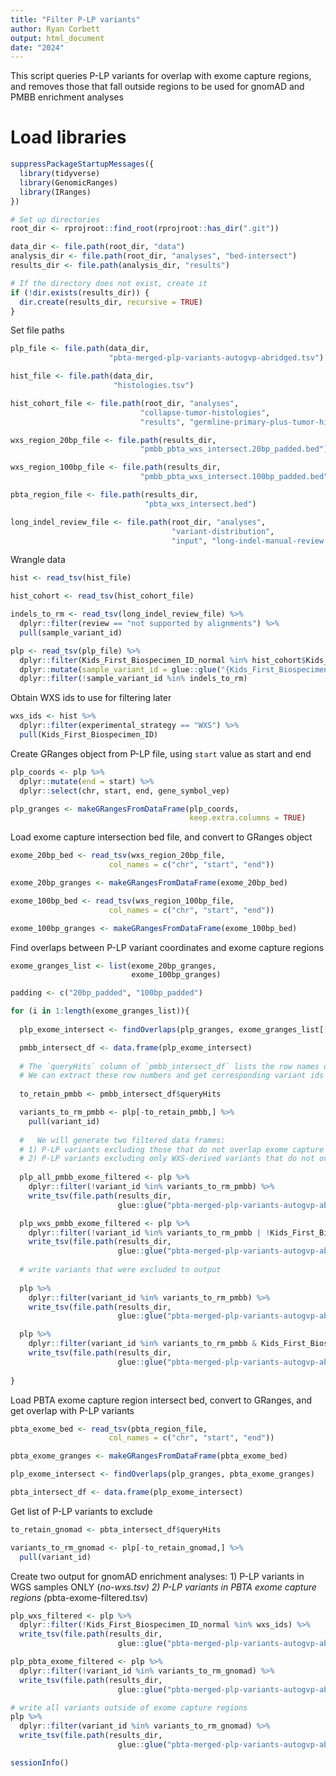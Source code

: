 ```yaml
---
title: "Filter P-LP variants"
author: Ryan Corbett
output: html_document
date: "2024"
---
```


This script queries P-LP variants for overlap with exome capture regions, and removes those that fall outside regions to be used for gnomAD and PMBB enrichment analyses


# Load libraries
```r
suppressPackageStartupMessages({
  library(tidyverse)
  library(GenomicRanges)
  library(IRanges)
})

# Set up directories
root_dir <- rprojroot::find_root(rprojroot::has_dir(".git"))

data_dir <- file.path(root_dir, "data")
analysis_dir <- file.path(root_dir, "analyses", "bed-intersect")
results_dir <- file.path(analysis_dir, "results")

# If the directory does not exist, create it
if (!dir.exists(results_dir)) {
  dir.create(results_dir, recursive = TRUE)
}
```

Set file paths

```r
plp_file <- file.path(data_dir, 
                      "pbta-merged-plp-variants-autogvp-abridged.tsv")

hist_file <- file.path(data_dir,
                       "histologies.tsv")

hist_cohort_file <- file.path(root_dir, "analyses",
                             "collapse-tumor-histologies",
                             "results", "germline-primary-plus-tumor-histologies-plot-groups-clin-meta.tsv")

wxs_region_20bp_file <- file.path(results_dir,
                             "pmbb_pbta_wxs_intersect.20bp_padded.bed")

wxs_region_100bp_file <- file.path(results_dir,
                             "pmbb_pbta_wxs_intersect.100bp_padded.bed")

pbta_region_file <- file.path(results_dir, 
                              "pbta_wxs_intersect.bed")

long_indel_review_file <- file.path(root_dir, "analyses",
                                    "variant-distribution",
                                    "input", "long-indel-manual-review.tsv")
```

Wrangle data

```r
hist <- read_tsv(hist_file)

hist_cohort <- read_tsv(hist_cohort_file)

indels_to_rm <- read_tsv(long_indel_review_file) %>%
  dplyr::filter(review == "not supported by alignments") %>%
  pull(sample_variant_id)

plp <- read_tsv(plp_file) %>%
  dplyr::filter(Kids_First_Biospecimen_ID_normal %in% hist_cohort$Kids_First_Biospecimen_ID_normal) %>%
  dplyr::mutate(sample_variant_id = glue::glue("{Kids_First_Biospecimen_ID_normal}:{chr}:{start}:{ref}:{alt}")) %>%
  dplyr::filter(!sample_variant_id %in% indels_to_rm)
```

Obtain WXS ids to use for filtering later

```r
wxs_ids <- hist %>%
  dplyr::filter(experimental_strategy == "WXS") %>%
  pull(Kids_First_Biospecimen_ID)
```

Create GRanges object from P-LP file, using `start` value as start and end

```r
plp_coords <- plp %>%
  dplyr::mutate(end = start) %>%
  dplyr::select(chr, start, end, gene_symbol_vep)

plp_granges <- makeGRangesFromDataFrame(plp_coords,
                                        keep.extra.columns = TRUE)
```

Load exome capture intersection bed file, and convert to GRanges object

```r
exome_20bp_bed <- read_tsv(wxs_region_20bp_file,
                      col_names = c("chr", "start", "end"))

exome_20bp_granges <- makeGRangesFromDataFrame(exome_20bp_bed)

exome_100bp_bed <- read_tsv(wxs_region_100bp_file,
                      col_names = c("chr", "start", "end"))

exome_100bp_granges <- makeGRangesFromDataFrame(exome_100bp_bed)
```

Find overlaps between P-LP variant coordinates and exome capture regions

```r
exome_granges_list <- list(exome_20bp_granges, 
                           exome_100bp_granges)

padding <- c("20bp_padded", "100bp_padded")

for (i in 1:length(exome_granges_list)){
  
  plp_exome_intersect <- findOverlaps(plp_granges, exome_granges_list[[i]])

  pmbb_intersect_df <- data.frame(plp_exome_intersect)
  
  # The `queryHits` column of `pmbb_intersect_df` lists the row names of P-LP variants in `plp` that overlap with exome capture regions.
  # We can extract these row numbers and get corresponding variant ids to use for filtering
  
  to_retain_pmbb <- pmbb_intersect_df$queryHits

  variants_to_rm_pmbb <- plp[-to_retain_pmbb,] %>%
    pull(variant_id)
  
  #   We will generate two filtered data frames:
  # 1) P-LP variants excluding those that do not overlap exome capture regions (to use for PMBB enrichment analyses)
  # 2) P-LP variants excluding only WXS-derived variants that do not overlap exome capture regions (for gnomAD enrichment analyses)
  
  plp_all_pmbb_exome_filtered <- plp %>%
    dplyr::filter(!variant_id %in% variants_to_rm_pmbb) %>%
    write_tsv(file.path(results_dir, 
                        glue::glue("pbta-merged-plp-variants-autogvp-abridged-all-exome-filtered-{padding[i]}.tsv")))

  plp_wxs_pmbb_exome_filtered <- plp %>%
    dplyr::filter(!variant_id %in% variants_to_rm_pmbb | !Kids_First_Biospecimen_ID_normal %in% wxs_ids) %>%
    write_tsv(file.path(results_dir, 
                        glue::glue("pbta-merged-plp-variants-autogvp-abridged-wxs-exome-filtered-{padding[i]}.tsv")))
  
  # write variants that were excluded to output
  
  plp %>%
    dplyr::filter(variant_id %in% variants_to_rm_pmbb) %>%
    write_tsv(file.path(results_dir, 
                        glue::glue("pbta-merged-plp-variants-autogvp-abridged-all-exome-excluded-{padding[i]}.tsv")))

  plp %>%
    dplyr::filter(variant_id %in% variants_to_rm_pmbb & Kids_First_Biospecimen_ID_normal %in% wxs_ids) %>%
    write_tsv(file.path(results_dir, 
                        glue::glue("pbta-merged-plp-variants-autogvp-abridged-wxs-exome-excluded-{padding[i]}.tsv")))
  
}
```

Load PBTA exome capture region intersect bed, convert to GRanges, and get overlap with P-LP variants

```r
pbta_exome_bed <- read_tsv(pbta_region_file,
                      col_names = c("chr", "start", "end"))

pbta_exome_granges <- makeGRangesFromDataFrame(pbta_exome_bed)

plp_exome_intersect <- findOverlaps(plp_granges, pbta_exome_granges)

pbta_intersect_df <- data.frame(plp_exome_intersect)
```

Get list of P-LP variants to exclude

```r
to_retain_gnomad <- pbta_intersect_df$queryHits

variants_to_rm_gnomad <- plp[-to_retain_gnomad,] %>%
  pull(variant_id)
```

Create two output for gnomAD enrichment analyses:
1) P-LP variants in WGS samples ONLY (*no-wxs.tsv)
2) P-LP variants in PBTA exome capture regions (*pbta-exome-filtered.tsv)

```r
plp_wxs_filtered <- plp %>%
  dplyr::filter(!Kids_First_Biospecimen_ID_normal %in% wxs_ids) %>%
  write_tsv(file.path(results_dir, 
                        glue::glue("pbta-merged-plp-variants-autogvp-abridged-no-wxs.tsv")))

plp_pbta_exome_filtered <- plp %>%
  dplyr::filter(!variant_id %in% variants_to_rm_gnomad) %>%
  write_tsv(file.path(results_dir, 
                        glue::glue("pbta-merged-plp-variants-autogvp-abridged-pbta-exome-filtered.tsv")))

# write all variants outside of exome capture regions 
plp %>%
  dplyr::filter(variant_id %in% variants_to_rm_gnomad) %>%
  write_tsv(file.path(results_dir, 
                        glue::glue("pbta-merged-plp-variants-autogvp-abridged-pbta-exome-excluded.tsv")))
```


```r
sessionInfo()
```